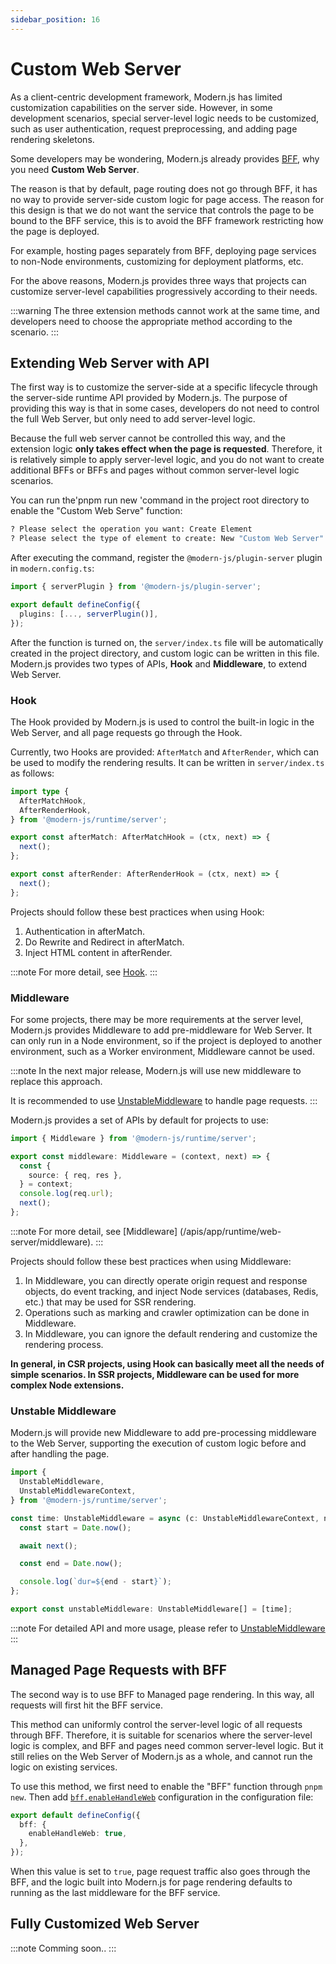 ```yaml
---
sidebar_position: 16
---
```


# Custom Web Server

As a client-centric development framework, Modern.js has limited customization capabilities on the server side. However, in some development scenarios, special server-level logic needs to be customized, such as user authentication, request preprocessing, and adding page rendering skeletons.

Some developers may be wondering, Modern.js already provides [BFF](/guides/advanced-features/bff/function.html), why you need **Custom Web Server**.

The reason is that by default, page routing does not go through BFF, it has no way to provide server-side custom logic for page access. The reason for this design is that we do not want the service that controls the page to be bound to the BFF service, this is to avoid the BFF framework restricting how the page is deployed.

For example, hosting pages separately from BFF, deploying page services to non-Node environments, customizing for deployment platforms, etc.

For the above reasons, Modern.js provides three ways that projects can customize server-level capabilities progressively according to their needs.

:::warning
The three extension methods cannot work at the same time, and developers need to choose the appropriate method according to the scenario.
:::

## Extending Web Server with API

The first way is to customize the server-side at a specific lifecycle through the server-side runtime API provided by Modern.js. The purpose of providing this way is that in some cases, developers do not need to control the full Web Server, but only need to add server-level logic.

Because the full web server cannot be controlled this way, and the extension logic **only takes effect when the page is requested**. Therefore, it is relatively simple to apply server-level logic, and you do not want to create additional BFFs or BFFs and pages without common server-level logic scenarios.

You can run the'pnpm run new 'command in the project root directory to enable the "Custom Web Serve" function:

```bash
? Please select the operation you want: Create Element
? Please select the type of element to create: New "Custom Web Server" source code directory
```

After executing the command, register the `@modern-js/plugin-server` plugin in `modern.config.ts`:

```ts title="modern.config.ts"
import { serverPlugin } from '@modern-js/plugin-server';

export default defineConfig({
  plugins: [..., serverPlugin()],
});
```

After the function is turned on, the `server/index.ts` file will be automatically created in the project directory, and custom logic can be written in this file. Modern.js provides two types of APIs, **Hook** and **Middleware**, to extend Web Server.

### Hook

The Hook provided by Modern.js is used to control the built-in logic in the Web Server, and all page requests go through the Hook.

Currently, two Hooks are provided: `AfterMatch` and `AfterRender`, which can be used to modify the rendering results. It can be written in `server/index.ts` as follows:

```ts
import type {
  AfterMatchHook,
  AfterRenderHook,
} from '@modern-js/runtime/server';

export const afterMatch: AfterMatchHook = (ctx, next) => {
  next();
};

export const afterRender: AfterRenderHook = (ctx, next) => {
  next();
};
```

Projects should follow these best practices when using Hook:

1. Authentication in afterMatch.
2. Do Rewrite and Redirect in afterMatch.
3. Inject HTML content in afterRender.

:::note
For more detail, see [Hook](/apis/app/runtime/web-server/hook).
:::

### Middleware

For some projects, there may be more requirements at the server level, Modern.js provides Middleware to add pre-middleware for Web Server. It can only run in a Node environment, so if the project is deployed to another environment, such as a Worker environment, Middleware cannot be used.

:::note
In the next major release, Modern.js will use new middleware to replace this approach.

It is recommended to use [UnstableMiddleware](/guides/advanced-features/web-server.html#unstablemiddleware) to handle page requests.
:::

Modern.js provides a set of APIs by default for projects to use:

```ts
import { Middleware } from '@modern-js/runtime/server';

export const middleware: Middleware = (context, next) => {
  const {
    source: { req, res },
  } = context;
  console.log(req.url);
  next();
};
```

:::note
For more detail, see [Middleware] (/apis/app/runtime/web-server/middleware).
:::

Projects should follow these best practices when using Middleware:

1. In Middleware, you can directly operate origin request and response objects, do event tracking, and inject Node services (databases, Redis, etc.) that may be used for SSR rendering.
2. Operations such as marking and crawler optimization can be done in Middleware.
3. In Middleware, you can ignore the default rendering and customize the rendering process.

**In general, in CSR projects, using Hook can basically meet all the needs of simple scenarios. In SSR projects, Middleware can be used for more complex Node extensions.**

### Unstable Middleware

Modern.js will provide new Middleware to add pre-processing middleware to the Web Server, supporting the execution of custom logic before and after handling the page.

```ts title="server/index.ts"
import {
  UnstableMiddleware,
  UnstableMiddlewareContext,
} from '@modern-js/runtime/server';

const time: UnstableMiddleware = async (c: UnstableMiddlewareContext, next) => {
  const start = Date.now();

  await next();

  const end = Date.now();

  console.log(`dur=${end - start}`);
};

export const unstableMiddleware: UnstableMiddleware[] = [time];
```

:::note
For detailed API and more usage, please refer to [UnstableMiddleware](/apis/app/runtime/web-server/unstable_middleware)
:::

## Managed Page Requests with BFF

The second way is to use BFF to Managed page rendering. In this way, all requests will first hit the BFF service.

This method can uniformly control the server-level logic of all requests through BFF. Therefore, it is suitable for scenarios where the server-level logic is complex, and BFF and pages need common server-level logic. But it still relies on the Web Server of Modern.js as a whole, and cannot run the logic on existing services.

To use this method, we first need to enable the "BFF" function through `pnpm new`. Then add [`bff.enableHandleWeb`](/configure/app/bff/enable-handle-web.html) configuration in the configuration file:

```ts
export default defineConfig({
  bff: {
    enableHandleWeb: true,
  },
});
```

When this value is set to `true`, page request traffic also goes through the BFF, and the logic built into Modern.js for page rendering defaults to running as the last middleware for the BFF service.

## Fully Customized Web Server

:::note
Comming soon..
:::
